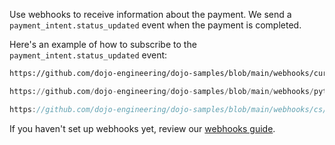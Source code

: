 
Use webhooks to receive information about the payment. We send a `payment_intent.status_updated` event when the payment is completed.

Here's an example of how to subscribe to the `payment_intent.status_updated` event:

<Tabs groupId="codeGroup">
 <TabItem value="curl" label="curl">

```bash reference
https://github.com/dojo-engineering/dojo-samples/blob/main/webhooks/curl/enable-webhooks.sh
```

  </TabItem>
  <TabItem value="python" label="Python">

```py reference
https://github.com/dojo-engineering/dojo-samples/blob/main/webhooks/python/enable-webhooks.py
```

  </TabItem>
  <TabItem value="C#" label="C#">

```csharp reference
https://github.com/dojo-engineering/dojo-samples/blob/main/webhooks/cs/enable-webhooks.cs
```

  </TabItem>
</Tabs>

If you haven't set up webhooks yet, review our [webhooks guide](../development-resources/webhooks.md).